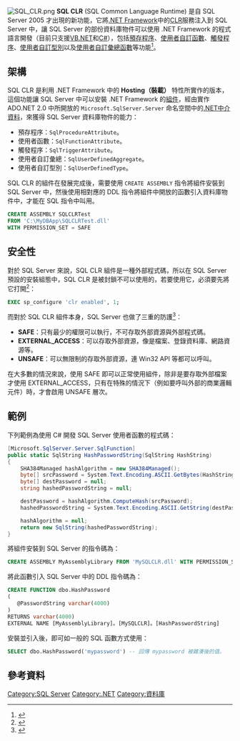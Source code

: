 {{noteTA|G1=IT}}
[[File:SQL_CLR.png|right]]
'''SQL CLR''' (SQL Common Language Runtime) 是自 SQL Server 2005 才出現的新功能，它將[[.NET_Framework|.NET Framework]]中的[[Common_Language_Runtime|CLR]]服務注入到 SQL Server 中，讓 SQL Server 的部份資料庫物件可以使用 .NET Framework 的程式語言開發（目前只支援[[VB.NET|VB.NET]]和[[C♯|C#]]），包括[[存储程序|預存程序]]、[[使用者自訂函數|使用者自訂函數]]、[[触发器_(数据库)|觸發程序]]、[[使用者自訂型別|使用者自訂型別]]以及[[使用者自訂彙總函數|使用者自訂彙總函數]]等功能<ref>{{Cite web |url=http://msdn.microsoft.com/zh-tw/library/ms254498.aspx |title=SQL Server CLR 整合簡介 |accessdate=2008-10-15 |archive-date=2009-06-27 |archive-url=https://web.archive.org/web/20090627172915/http://msdn.microsoft.com/zh-tw/library/ms254498.aspx |dead-url=no }}</ref>。

== 架構 ==

SQL CLR 是利用 .NET Framework 中的 '''Hosting（裝載）''' 特性所實作的版本，這個功能讓 SQL Server 中可以安裝 .NET Framework 的[[.NET_assembly|組件]]，經由實作 ADO.NET 2.0 中所開放的 <code>Microsoft.SqlServer.Server</code> 命名空間中的[[.NET_metadata|.NET中介資料]]，來獲得 SQL Server 資料庫物件的能力：

* 預存程序：<code>SqlProcedureAttribute</code>。
* 使用者函數：<code>SqlFunctionAttribute</code>。
* 觸發程序：<code>SqlTriggerAttribute</code>。
* 使用者自訂彙總：<code>SqlUserDefinedAggregate</code>。
* 使用者自訂型別：<code>SqlUserDefinedType</code>。

SQL CLR 的組件在發展完成後，需要使用 <code>CREATE ASSEMBLY</code> 指令將組件安裝到 SQL Server 中，然後使用相對應的 DDL 指令將組件中開放的函數引入資料庫物件中，才能在 SQL 指令中叫用。

<syntaxhighlight lang="sql">
CREATE ASSEMBLY SQLCLRTest
FROM 'C:\MyDBApp\SQLCLRTest.dll'
WITH PERMISSION_SET = SAFE
</syntaxhighlight>

== 安全性 ==

對於 SQL Server 來說，SQL CLR 組件是一種外部程式碼，所以在 SQL Server 預設的安裝組態中，SQL CLR 是被封鎖不可以使用的，若要使用它，必須要先將它打開<ref>{{Cite web |url=http://msdn.microsoft.com/zh-tw/library/ms131048(SQL.90).aspx |title=Database Engine .NET Programming - Enabling CLR Integration |accessdate=2008-10-15 |archive-date=2009-06-27 |archive-url=https://web.archive.org/web/20090627181639/http://msdn.microsoft.com/zh-tw/library/ms131048(SQL.90).aspx |dead-url=no }}</ref>：

<syntaxhighlight lang="sql">
EXEC sp_configure 'clr enabled', 1;
</syntaxhighlight>

而對於 SQL CLR 組件本身，SQL Server 也做了三重的防護<ref>{{Cite web |url=http://msdn.microsoft.com/zh-tw/library/ms345106(SQL.90).aspx |title=Database Engine .NET Programming - Creating an Assembly |accessdate=2008-10-15 |archive-date=2009-06-27 |archive-url=https://web.archive.org/web/20090627181639/http://msdn.microsoft.com/zh-tw/library/ms345106(SQL.90).aspx |dead-url=no }}</ref>：

* '''SAFE'''：只有最少的權限可以執行，不可存取外部資源與外部程式碼。
* '''EXTERNAL_ACCESS'''：可以存取外部資源，像是檔案、登錄資料庫、網路資源等。
* '''UNSAFE'''：可以無限制的存取外部資源，連 Win32 API 等都可以呼叫。

在大多數的情況來說，使用 SAFE 即可以正常使用組件，除非是要存取外部檔案才使用 EXTERNAL_ACCESS，只有在特殊的情況下（例如要呼叫外部的商業邏輯元件）時，才會啟用 UNSAFE 層次。

== 範例 ==

下列範例為使用 C# 開發 SQL Server 使用者函數的程式碼：

<syntaxhighlight lang="csharp">
[Microsoft.SqlServer.Server.SqlFunction]
public static SqlString HashPasswordString(SqlString HashString)
{
    SHA384Managed hashAlgorithm = new SHA384Managed();
    byte[] srcPassword = System.Text.Encoding.ASCII.GetBytes(HashString.Value);
    byte[] destPassword = null;
    string hashedPasswordString = null;

    destPassword = hashAlgorithm.ComputeHash(srcPassword);
    hashedPasswordString = System.Text.Encoding.ASCII.GetString(destPassword);

    hashAlgorithm = null;
    return new SqlString(hashedPasswordString);
}
</syntaxhighlight>

將組件安裝到 SQL Server 的指令碼為：

<syntaxhighlight lang="sql">
CREATE ASSEMBLY MyAssemblyLibrary FROM 'MySQLCLR.dll' WITH PERMISSION_SET = SAFE
</syntaxhighlight>

將此函數引入 SQL Server 中的 DDL 指令碼為：

<syntaxhighlight lang="sql">
CREATE FUNCTION dbo.HashPassword
(
   @PasswordString varchar(4000)
)
RETURNS varchar(4000)
EXTERNAL NAME [MyAssemblyLibrary]。[MySQLCLR]。[HashPasswordString]
</syntaxhighlight>

安裝並引入後，即可如一般的 SQL 函數方式使用：

<syntaxhighlight lang="sql">
SELECT dbo.HashPassword('mypassword') -- 回傳 mypassword 被雜湊後的值。
</syntaxhighlight>

== 參考資料 ==
<div class="references-small">
<references />
</div>
{{Microsoft development tools}}
{{DotNET}}

[[Category:SQL_Server|Category:SQL Server]]
[[Category:.NET|Category:.NET]]
[[Category:資料庫|Category:資料庫]]